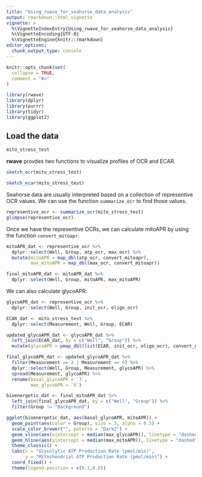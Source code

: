 ```yaml
---
title: "Using_rwave_for_seahorse_data_analysis"
output: rmarkdown::html_vignette
vignette: >
  %\VignetteIndexEntry{Using_rwave_for_seahorse_data_analysis}
  %\VignetteEncoding{UTF-8}
  %\VignetteEngine{knitr::rmarkdown}
editor_options: 
  chunk_output_type: console
---
```


```r
knitr::opts_chunk$set(
  collapse = TRUE,
  comment = "#>"
)
```

```r
library(rwave)
library(dplyr)
library(purrr)
library(tidyr)
library(ggplot2)
```

## Load the data

```r
mito_stress_test
```

**rwave** provdes two functions to visualize profiles of OCR and ECAR.

```r
sketch_ocr(mito_stress_test)
```

```r
sketch_ecar(mito_stress_test)
```

Seahorse data are usually interpreted based on a collection of representive OCR values. We can use the function `summarize_ocr` to find those values.

```r
representive_ocr <- summarize_ocr(mito_stress_test)
glimpse(representive_ocr)
```

Once we have the representive OCRs, we can calculate mitoAPR by using the function `convert_mitoapr`.

```r
mitoAPR_dat <- representive_ocr %>% 
  dplyr::select(Well, Group, atp_ocr, max_ocr) %>% 
  mutate(mitoAPR = map_dbl(atp_ocr, convert_mitoapr), 
         max_mitoAPR = map_dbl(max_ocr, convert_mitoapr))

final_mitoAPR_dat <- mitoAPR_dat %>% 
  dplyr::select(Well, Group, mitoAPR, max_mitoAPR)
```

We can also calculate glycoAPR. 

```r
glycoAPR_dat <- representive_ocr %>% 
  dplyr::select(Well, Group, init_ocr, oligo_ocr)

ECAR_dat <- mito_stress_test %>% 
  dplyr::select(Measurement, Well, Group, ECAR)

updated_glycoAPR_dat <- glycoAPR_dat %>% 
  left_join(ECAR_dat, by = c("Well", "Group")) %>% 
  mutate(glycoAPR = pmap_dbl(list(ECAR, init_ocr, oligo_ocr), convert_glycoapr, which_assay = "XFe96"))

final_glycoAPR_dat <- updated_glycoAPR_dat %>% 
  filter(Measurement == 3 | Measurement == 6) %>% 
  dplyr::select(Well, Group, Measurement, glycoAPR) %>% 
  spread(Measurement, glycoAPR) %>% 
  rename(basal_glycoAPR = `3`, 
         max_glycoAPR = `6`)

```

```r
bioenergetic_dat <- final_mitoAPR_dat %>% 
  left_join(final_glycoAPR_dat, by = c("Well", "Group")) %>% 
  filter(Group != "Background")

ggplot(bioenergetic_dat, aes(basal_glycoAPR, mitoAPR)) + 
  geom_point(aes(color = Group), size = 3, alpha = 0.5) + 
  scale_color_brewer("", palette = "Dark2") + 
  geom_vline(aes(xintercept = median(max_glycoAPR)), linetype = "dashed") + 
  geom_hline(aes(yintercept = median(max_mitoAPR)), linetype = "dashed") + 
  theme_classic() + 
  labs(x = "Glycolytic ATP Production Rate (pmol/min)", 
       y = "Mitochondrial ATP Production Rate (pmol/min)") + 
  coord_fixed() + 
  theme(legend.position = c(0.1,0.8))
```

